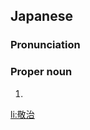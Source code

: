 ==Japanese==
{{ja-kanjitab|けい|じ}}

===Pronunciation===
{{ja-pron|けいじ}}

===Proper noun===
{{ja-pos|proper|けいじ}}

# {{given name|male|lang=ja|sort=けいじ}}

[[li:敬治]]